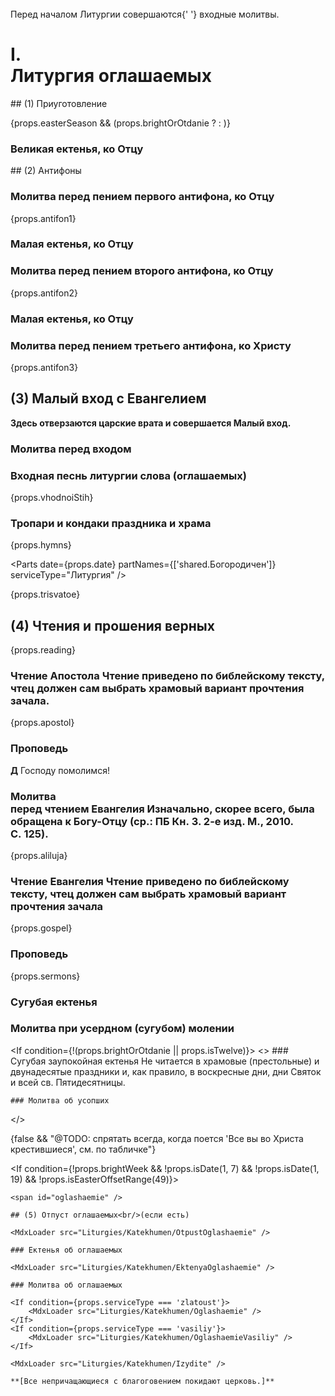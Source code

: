 
<br />
<Note>
    Перед началом Литургии совершаются{' '}
    <Link style={{ textDecoration: 'underline' }} to={`/date/${props.date}/service/vhodOblachenie`}>
        входные молитвы.
    </Link>
</Note>

# I. <br/> Литургия оглашаемых

<If condition={!props.easterSeason}>
  ## (1) Приуготовление

  <MdxLoader src="Liturgies/Katekhumen/Priugotovl" isEasterOffsetRange={props.isEasterOffsetRange} />
</If>

<MdxLoader src="Liturgies/Katekhumen/Vozglas" />

{props.easterSeason && (props.brightOrOtdanie ? <MdxLoader src="Shared/DaVosstanetBog" /> : <MdxLoader src="Shared/EasterTroparion3x" />)}

### Великая ектенья, ко Отцу

<MdxLoader src="Liturgies/Katekhumen/VelikajaEktenia" />

<span id="antifon1" />
## (2) Антифоны

### Молитва перед пением первого антифона, ко Отцу

<MdxLoader src="Liturgies/Katekhumen/Molitva1" />

{props.antifon1}

### Малая ектенья, ко Отцу

<MdxLoader src="Liturgies/Katekhumen/MalajaEktenia" />

<span id="antifon2" />

### Молитва перед пением второго антифона, ко Отцу

<MdxLoader src="Liturgies/Katekhumen/Molitva2" />

{props.antifon2}

### Малая ектенья, ко Отцу

<MdxLoader src="Liturgies/Katekhumen/MalajaEktenia" />

<span id="antifon3" />

### Молитва перед пением третьего антифона, ко Христу

<MdxLoader src="Liturgies/Katekhumen/Molitva3" />

{props.antifon3}

<span id="malyVhod" />

## (3) Малый вход с Евангелием

**Здесь отверзаются царские врата и совершается Малый вход.**

<MdxLoader src="Liturgies/Katekhumen/PredMalijVhod" />

### Молитва перед входом

<MdxLoader src="Liturgies/Katekhumen/MalijVhod" />

### Входная песнь литургии слова (оглашаемых)

{props.vhodnoiStih}

### Тропари и кондаки праздника и храма

{props.hymns}

<Parts date={props.date} partNames={['shared.Богородичен']} serviceType="Литургия" />

{props.trisvatoe}

## (4) Чтения и прошения верных

{props.reading}

### Чтение Апостола <Tooltip>**Чтение приведено по библейскому тексту, чтец должен сам выбрать храмовый вариант прочтения зачала.**</Tooltip>

<div
    className={props.css`
        margin: 0 5px;
    `}
>
    {props.apostol}
</div>

<MdxLoader src="Liturgies/Katekhumen/MirTebeApostol" />

### Проповедь

**Д** Господу помолимся!

<span id="gospel" />

### Молитва <br />перед чтением Евангелия <Tooltip>**Изначально, скорее всего, была обращена к Богу-Отцу (ср.: ПБ Кн.&nbsp;3. 2-е изд. М., 2010. С.&nbsp;125).**</Tooltip>

<MdxLoader src="Liturgies/Katekhumen/BeforeGospel" />

<MdxLoader src="Liturgies/Katekhumen/BlessBeforeGosp" />

{props.aliluja}

<MdxLoader src="Liturgies/Katekhumen/PremBeforeGospel" />

### Чтение Евангелия <Tooltip>Чтение приведено по библейскому тексту, чтец должен сам выбрать храмовый вариант прочтения зачала</Tooltip>

<div
    className={props.css`
        margin: 0 5px;
    `}
>
    {props.gospel}
</div>

<MdxLoader src="Liturgies/Katekhumen/MirTebeBlag" />

### Проповедь

{props.sermons}

### Сугубая ектенья

<MdxLoader src="Liturgies/Katekhumen/SugubajaEktenia" />

### Молитва при усердном (сугубом) молении

<MdxLoader src="Liturgies/Katekhumen/Userdnaya" />

<If condition={!(props.brightOrOtdanie || props.isTwelve)}>
  <>
    ### Cугубая заупокойная ектенья <Tooltip>Не читается в храмовые (престольные) и двунадесятые праздники и, как правило, в воскресные дни, дни Святок и всей св. Пятидесятницы.</Tooltip>

<MdxLoader src="Liturgies/Katekhumen/Zaupokoynaya" />

    ### Молитва об усопших

<MdxLoader src="Liturgies/Katekhumen/Usopshiye" />  </>
</If>

{false && "@TODO: спрятать всегда, когда поется 'Все вы во Христа крестившиеся', см. по табличке"}

<If condition={!props.brightWeek && !props.isDate(1, 7) && !props.isDate(1, 19) && !props.isEasterOffsetRange(49)}>

    <span id="oglashaemie" />

    ## (5) Отпуст оглашаемых<br/>(если есть)

    <MdxLoader src="Liturgies/Katekhumen/OtpustOglashaemie" />

    ### Ектенья об оглашаемых

    <MdxLoader src="Liturgies/Katekhumen/EktenyaOglashaemie" />

    ### Молитва об оглашаемых

    <If condition={props.serviceType === 'zlatoust'}>
        <MdxLoader src="Liturgies/Katekhumen/Oglashaemie" />
    </If>
    <If condition={props.serviceType === 'vasiliy'}>
        <MdxLoader src="Liturgies/Katekhumen/OglashaemieVasiliy" />
    </If>

    <MdxLoader src="Liturgies/Katekhumen/Izydite" />

    **[Все непричащающиеся с благоговением покидают цер­ковь.]**

</If>
